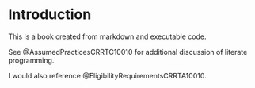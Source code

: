 # Introduction

This is a book created from markdown and executable code.

See @AssumedPracticesCRRTC10010 for additional discussion of literate programming.

I would also reference @EligibilityRequirementsCRRTA10010.
